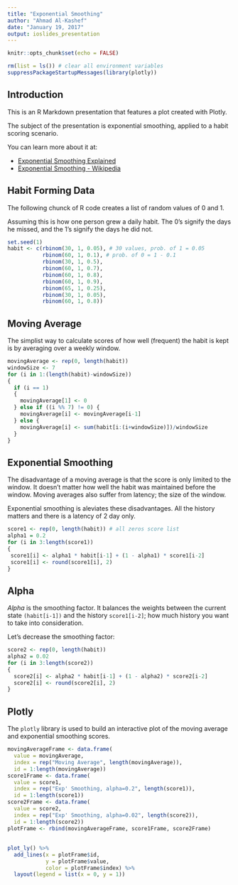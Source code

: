 ```yaml
---
title: "Exponential Smoothing"
author: "Ahmad Al-Kashef"
date: "January 19, 2017"
output: ioslides_presentation
---
```


```r
knitr::opts_chunk$set(echo = FALSE)
```

```r
rm(list = ls()) # clear all environment variables
suppressPackageStartupMessages(library(plotly))
```

## Introduction

This is an R Markdown presentation that features a plot created with Plotly.

The subject of the presentation is exponential smoothing, applied to a habit scoring scenario.

You can learn more about it at:

- [Exponential Smoothing Explained](http://www.inventoryops.com/articles/exponential_smoothing.htm])
- [Exponential Smoothing - Wikipedia](https://en.m.wikipedia.org/wiki/Exponential_smoothing])

## Habit Forming Data

The following chunck of R code creates a list of random values of 0 and 1. 

Assuming this is how one person grew a daily habit. The 0's signify the days he missed, and the 1's signify the days he did not.

```r
set.seed(1)
habit <- c(rbinom(30, 1, 0.05), # 30 values, prob. of 1 = 0.05
           rbinom(60, 1, 0.1), # prob. of 0 = 1 - 0.1
           rbinom(30, 1, 0.5), 
           rbinom(60, 1, 0.7), 
           rbinom(60, 1, 0.8), 
           rbinom(60, 1, 0.9), 
           rbinom(65, 1, 0.25),
           rbinom(30, 1, 0.05),
           rbinom(60, 1, 0.8))
```

## Moving Average

The simplist way to calculate scores of how well (frequent) the habit is kept is by averaging over a weekly window.  

```r
movingAverage <- rep(0, length(habit))
windowSize <- 7
for (i in 1:(length(habit)-windowSize))
{
  if (i == 1)
  {
    movingAverage[1] <- 0
  } else if ((i %% 7) != 0) {
    movingAverage[i] <- movingAverage[i-1]
  } else {
    movingAverage[i] <- sum(habit[i:(i+windowSize)])/windowSize
  }
}
```

## Exponential Smoothing

The disadvantage of a moving average is that the score is only limited to the window. It doesn't matter how well the habit was maintained before the window. Moving averages also suffer from latency; the size of the window.

Exponential smoothing is aleviates these disadvantages. All the history matters and there is a latency of 2 day only. 

```r
score1 <- rep(0, length(habit)) # all zeros score list
alpha1 = 0.2
for (i in 3:length(score1)) 
{
 score1[i] <- alpha1 * habit[i-1] + (1 - alpha1) * score1[i-2]
 score1[i] <- round(score1[i], 2)
}
```

## Alpha

*Alpha* is the smoothing factor. It balances the weights between the current state `(habit[i-1])` and the history `score1[i-2]`; how much history you want to take into consideration.

Let's decrease the smoothing factor:

```r
score2 <- rep(0, length(habit))
alpha2 = 0.02
for (i in 3:length(score2))
{
  score2[i] <- alpha2 * habit[i-1] + (1 - alpha2) * score2[i-2] 
  score2[i] <- round(score2[i], 2)
}
```

## Plotly

The `plotly` library is used to build an interactive plot of the moving average and exponential smoothing scores.

```r
movingAverageFrame <- data.frame(
  value = movingAverage, 
  index = rep("Moving Average", length(movingAverage)), 
  id = 1:length(movingAverage))
score1Frame <- data.frame(
  value = score1, 
  index = rep("Exp' Smoothing, alpha=0.2", length(score1)), 
  id = 1:length(score1))
score2Frame <- data.frame(
  value = score2, 
  index = rep("Exp' Smoothing, alpha=0.02", length(score2)), 
  id = 1:length(score2))
plotFrame <- rbind(movingAverageFrame, score1Frame, score2Frame)
```

##
```r
plot_ly() %>% 
  add_lines(x = plotFrame$id, 
            y = plotFrame$value, 
            color = plotFrame$index) %>%
  layout(legend = list(x = 0, y = 1))
```
